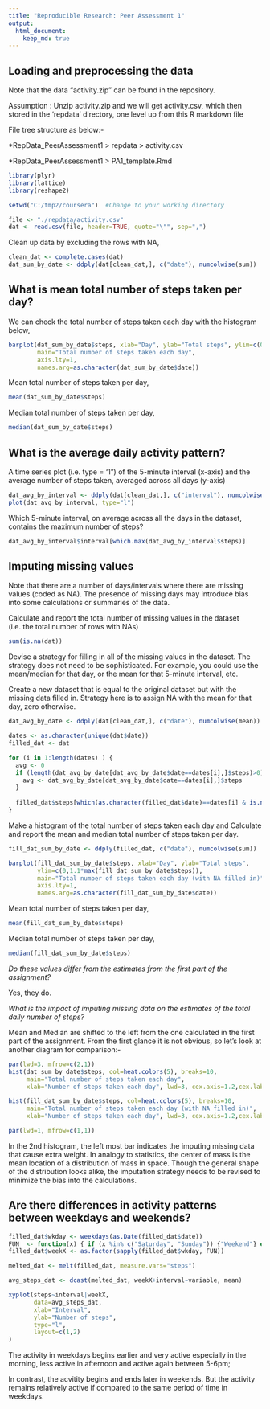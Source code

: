 ```yaml
---
title: "Reproducible Research: Peer Assessment 1"
output: 
  html_document:
    keep_md: true
---
```



## Loading and preprocessing the data
Note that the data "activity.zip" can be found in the repository.

Assumption : Unzip activity.zip and we will get activity.csv, which then stored in the 'repdata' directory, one level up from this R markdown file

File tree structure as below:-

*RepData_PeerAssessment1 > repdata > activity.csv

*RepData_PeerAssessment1 > PA1_template.Rmd
        
 
```r
library(plyr)
library(lattice) 
library(reshape2)

setwd("C:/tmp2/coursera")  #Change to your working directory
```

```r
file <- "./repdata/activity.csv"
dat <- read.csv(file, header=TRUE, quote="\"", sep=",")
```

Clean up data by excluding the rows with NA,
```r
clean_dat <- complete.cases(dat)
dat_sum_by_date <- ddply(dat[clean_dat,], c("date"), numcolwise(sum))
```   

 
## What is mean total number of steps taken per day?
We can check the total number of steps taken each day with the histogram below,
```r
barplot(dat_sum_by_date$steps, xlab="Day", ylab="Total steps", ylim=c(0,1.1*max(dat_sum_by_date$steps)), 
        main="Total number of steps taken each day",
        axis.lty=1,
        names.arg=as.character(dat_sum_by_date$date))
```

Mean total number of steps taken per day,
```r
mean(dat_sum_by_date$steps)
```   
        


Median total number of steps taken per day,
```r
median(dat_sum_by_date$steps)
```


## What is the average daily activity pattern?


A time series plot (i.e. type = "l") of the 5-minute interval (x-axis) and the average number of steps taken, averaged across all days (y-axis)
```r
dat_avg_by_interval <- ddply(dat[clean_dat,], c("interval"), numcolwise(mean))
plot(dat_avg_by_interval, type="l")
```

Which 5-minute interval, on average across all the days in the dataset, contains the maximum number of steps?
```r
dat_avg_by_interval$interval[which.max(dat_avg_by_interval$steps)]  
```


## Imputing missing values
Note that there are a number of days/intervals where there are missing values (coded as NA). The presence of missing days may introduce bias into some calculations or summaries of the data.

Calculate and report the total number of missing values in the dataset (i.e. the total number of rows with NAs)
```r
sum(is.na(dat))
```

Devise a strategy for filling in all of the missing values in the dataset. The strategy does not need to be sophisticated. For example, you could use the mean/median for that day, or the mean for that 5-minute interval, etc.

Create a new dataset that is equal to the original dataset but with the missing data filled in. 
Strategy here is to assign NA with the mean for that day, zero otherwise.
```r
dat_avg_by_date <- ddply(dat[clean_dat,], c("date"), numcolwise(mean))

dates <- as.character(unique(dat$date))
filled_dat <- dat

for (i in 1:length(dates) ) {
  avg <- 0
  if (length(dat_avg_by_date[dat_avg_by_date$date==dates[i],]$steps)>0) {
    avg <- dat_avg_by_date[dat_avg_by_date$date==dates[i],]$steps
  } 
  
  filled_dat$steps[which(as.character(filled_dat$date)==dates[i] & is.na(filled_dat$steps))] <- avg  
}
```

Make a histogram of the total number of steps taken each day and Calculate and report the mean and median total number of steps taken per day. 
```r
fill_dat_sum_by_date <- ddply(filled_dat, c("date"), numcolwise(sum))

barplot(fill_dat_sum_by_date$steps, xlab="Day", ylab="Total steps", 
        ylim=c(0,1.1*max(fill_dat_sum_by_date$steps)), 
        main="Total number of steps taken each day (with NA filled in)",
        axis.lty=1,
        names.arg=as.character(fill_dat_sum_by_date$date))
```


Mean total number of steps taken per day,
```r
mean(fill_dat_sum_by_date$steps)
```   
        


Median total number of steps taken per day,
```r
median(fill_dat_sum_by_date$steps)
```


*Do these values differ from the estimates from the first part of the assignment?*

Yes, they do.   
        


*What is the impact of imputing missing data on the estimates of the total daily number of steps?*

Mean and Median are shifted to the left from the one calculated in the first part of the assignment.
From the first glance it is not obvious, so let's look at another diagram for comparison:-

```r
par(lwd=3, mfrow=c(2,1))
hist(dat_sum_by_date$steps, col=heat.colors(5), breaks=10,
     main="Total number of steps taken each day",
     xlab="Number of steps taken each day", lwd=3, cex.axis=1.2,cex.lab=1.2)

hist(fill_dat_sum_by_date$steps, col=heat.colors(5), breaks=10,
     main="Total number of steps taken each day (with NA filled in)",
     xlab="Number of steps taken each day", lwd=3, cex.axis=1.2,cex.lab=1.2)
```

```r
par(lwd=1, mfrow=c(1,1))
```
In the 2nd histogram, the left most bar indicates the imputing missing data that cause extra
weight. In analogy to statistics, the center of mass is the mean location of a distribution of mass in space.
Though the general shape of the distribution looks alike, the imputation strategy needs to be revised to minimize the bias into the calculations.


## Are there differences in activity patterns between weekdays and weekends?
```r
filled_dat$wkday <- weekdays(as.Date(filled_dat$date))
FUN  <- function(x) { if (x %in% c("Saturday", "Sunday")) {"Weekend"} else { "Weekday" } }
filled_dat$weekX <- as.factor(sapply(filled_dat$wkday, FUN))

melted_dat <- melt(filled_dat, measure.vars="steps")

avg_steps_dat <- dcast(melted_dat, weekX+interval~variable, mean)

xyplot(steps~interval|weekX,
       data=avg_steps_dat,
       xlab="Interval",
       ylab="Number of steps",
       type="l",
       layout=c(1,2)
)
```

The activity in weekdays begins earlier and very active especially in the morning, less active in afternoon and active again between 5-6pm; 

In contrast, the acvitity begins and ends later in weekends. But the activity remains relatively active if compared to the same period of time in weekdays. 